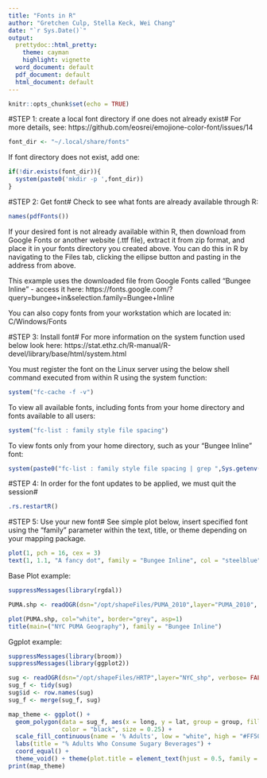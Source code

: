 ```yaml
---
title: "Fonts in R"
author: "Gretchen Culp, Stella Keck, Wei Chang"
date: "`r Sys.Date()`"
output:
  prettydoc::html_pretty:
    theme: cayman
    highlight: vignette
  word_document: default
  pdf_document: default
  html_document: default
---
```


```r
knitr::opts_chunk$set(echo = TRUE)
```


#STEP 1: create a local font directory if one does not already exist#
For more details, see: https://github.com/eosrei/emojione-color-font/issues/14
```r
font_dir <- "~/.local/share/fonts"
```

If font directory does not exist, add one:
```r
if(!dir.exists(font_dir)){
  system(paste0('mkdir -p ',font_dir))
}
```


#STEP 2: Get font#
Check to see what fonts are already available through R:
```r
names(pdfFonts())
```
If your desired font is not already available within R, then download from Google Fonts or another website (.ttf file), extract it from zip format, and place it in your fonts directory you created above. You can do this in R by navigating to the Files tab, clicking the ellipse button and pasting in the address from above. 

This example uses the downloaded file from Google Fonts called "Bungee Inline" - access it here: https://fonts.google.com/?query=bungee+in&selection.family=Bungee+Inline

You can also copy fonts from your workstation which are located in: C/Windows/Fonts


#STEP 3: Install font#
For more information on the system function used below look here: https://stat.ethz.ch/R-manual/R-devel/library/base/html/system.html

You must register the font on the Linux server using the below shell command executed from within R using the system function:
```r
system("fc-cache -f -v")
```

To view all available fonts, including fonts from your home directory and fonts available to all users:
```r
system("fc-list : family style file spacing")
```
To view fonts only from your home directory, such as your "Bungee Inline" font:
```r
system(paste0("fc-list : family style file spacing | grep ",Sys.getenv("USER")))
```


#STEP 4: In order for the font updates to be applied, we must quit the session#
```r
.rs.restartR() 
```


#STEP 5: Use your new font#
See simple plot below, insert specified font using the "family" parameter within the text, title, or theme depending on your mapping package.
```r
plot(1, pch = 16, cex = 3)
text(1, 1.1, "A fancy dot", family = "Bungee Inline", col = "steelblue", cex = 2)
```

Base Plot example:
```r
suppressMessages(library(rgdal))

PUMA.shp <- readOGR(dsn="/opt/shapeFiles/PUMA_2010",layer="PUMA_2010", verbose=FALSE, stringsAsFactors = FALSE)

plot(PUMA.shp, col="white", border="grey", asp=1)
title(main=("NYC PUMA Geography"), family = "Bungee Inline")
```

Ggplot example:
```r
suppressMessages(library(broom))
suppressMessages(library(ggplot2))

sug <- readOGR(dsn="/opt/shapeFiles/HRTP",layer="NYC_shp", verbose= FALSE)
sug_f <- tidy(sug)
sug$id <- row.names(sug)
sug_f <- merge(sug_f, sug)

map_theme <- ggplot() +
  geom_polygon(data = sug_f, aes(x = long, y = lat, group = group, fill = value), 
               color = "black", size = 0.25) +
  scale_fill_continuous(name = '% Adults', low = "white", high = "#FF5039", guide = "colorbar", na.value = "grey") +
  labs(title = "% Adults Who Consume Sugary Beverages") +
  coord_equal() +
  theme_void() + theme(plot.title = element_text(hjust = 0.5, family = "Bungee Inline", face = "bold"), legend.title = element_text(family = "Bungee Inline")) #specify font here
print(map_theme)
```


